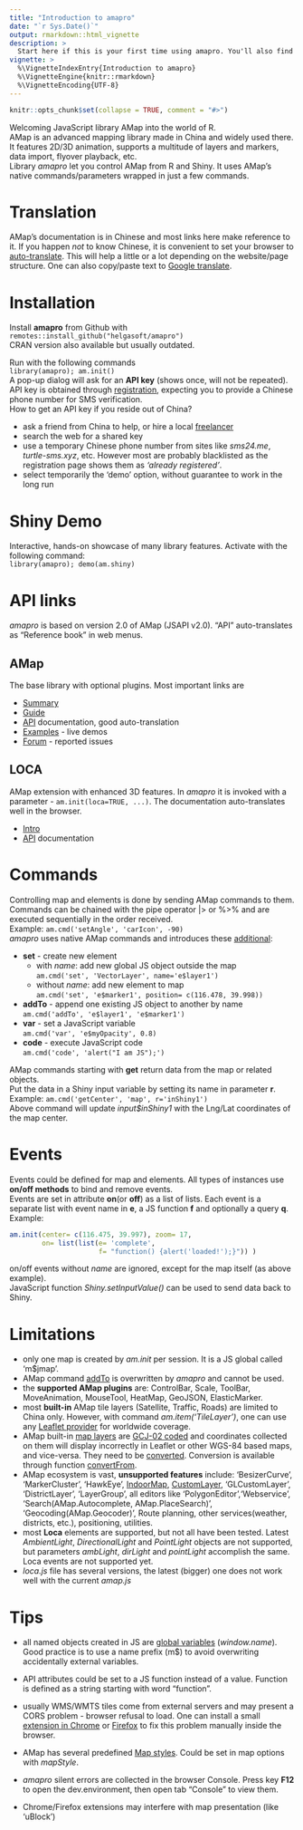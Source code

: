 ```yaml
---
title: "Introduction to amapro"
date: "`r Sys.Date()`"
output: rmarkdown::html_vignette
description: >
  Start here if this is your first time using amapro. You'll also find information about JavaScript libraries AMap and Loca.
vignette: >
  %\VignetteIndexEntry{Introduction to amapro}
  %\VignetteEngine{knitr::rmarkdown}
  %\VignetteEncoding{UTF-8}
---
```


```r
knitr::opts_chunk$set(collapse = TRUE, comment = "#>")
```

Welcoming JavaScript library AMap into the world of R.  
AMap is an advanced mapping library made in China and widely used there. It features 2D/3D animation, supports a multitude of layers and markers, data import, flyover playback, etc. <br>
Library _amapro_ let you control AMap from R and Shiny. It uses AMap's native commands/parameters wrapped in just a few commands.

# Translation

AMap's documentation is in Chinese and most links here make reference to it. If you happen _not_ to know Chinese, it is convenient to set your browser to [auto-translate](https://www.howtogeek.com/407924/how-to-turn-translation-on-or-off-in-chrome/). This will help a little or a lot depending on the website/page structure. One can also copy/paste text to [Google translate](https://translate.google.com?sl=auto&tl=en).
  
# Installation

Install **amapro** from Github with  
``` remotes::install_github("helgasoft/amapro") ```  
CRAN version also available but usually outdated.  

Run with the following commands     <br> 
``` library(amapro); am.init() ``` <br>
A pop-up dialog will ask for an **API key** (shows once, will not be repeated).  <br>
API key is obtained through [registration](https://console.amap.com/dev/id/phone), expecting you to provide a Chinese phone number for SMS verification.  <br>
How to get an API key if you reside out of China? 

- ask a friend from China to help, or hire a local [freelancer](https://www.truelancer.com/freelancers-in-china)
- search the web for a shared key
- use a temporary Chinese phone number from sites like _sms24.me_, _turtle-sms.xyz_,  etc. However most are probably blacklisted as the registration page shows them as _'already registered'_.
- select temporarily the 'demo' option, without guarantee to work in the long run
  
# Shiny Demo

Interactive, hands-on showcase of many library features.
Activate with the following command: <br/>
``` library(amapro); demo(am.shiny) ```


# API links

_amapro_ is based on version 2.0 of AMap (JSAPI v2.0). "API" auto-translates as "Reference book" in web menus.

## AMap
The base library with optional plugins. Most important links are  

* [Summary](https://lbs.amap.com/api/jsapi-v2/summary/)
* [Guide](https://lbs.amap.com/api/jsapi-v2/guide/abc/quickstart)
* [API](https://a.amap.com/jsapi/static/doc/index.html) documentation, good auto-translation
* [Examples](https://lbs.amap.com/demo/list/jsapi-v2) - live demos
* [Forum](https://lbsbbs.amap.com/portal.php) - reported issues

## LOCA
AMap extension with enhanced 3D features. In _amapro_ it is invoked with a parameter -  ```am.init(loca=TRUE, ...)```. The documentation auto-translates well in the browser.

* [Intro](https://lbs.amap.com/api/loca-v2/intro)
* [API](https://a.amap.com/Loca/static/loca-v2/doc/html/index.html) documentation

# Commands

Controlling map and elements is done by sending AMap commands to them. Commands can be chained with the pipe operator |&gt; or %&gt;% and are executed sequentially in the order received. <br>
Example: ``` am.cmd('setAngle', 'carIcon', -90) ``` <br>
_amapro_ uses native AMap commands and introduces these <ins>additional</ins>:

* **set** - create new element
    - with _name_: add new global JS object outside the map <br>
    ``` am.cmd('set', 'VectorLayer', name='e$layer1') ```
    - without _name_:  add new element to map  <br>
    ``` am.cmd('set', 'e$marker1', position= c(116.478, 39.998)) ```
* **addTo** - append one existing JS object to another by name  <br>
  ``` am.cmd('addTo', 'e$layer1', 'e$marker1') ```
* **var** - set a JavaScript variable   <br>
  ``` am.cmd('var', 'e$myOpacity', 0.8) ```
* **code** - execute JavaScript code    <br>
  ``` am.cmd('code', 'alert("I am JS");') ```

AMap commands starting with **get** return data from the map or related objects. <br>
Put the data in a Shiny input variable by setting its name in parameter **r**. <br>
Example: ``` am.cmd('getCenter', 'map', r='inShiny1') ``` <br>
Above command will update _input$inShiny1_ with the Lng/Lat coordinates of the map center.

# Events

Events could be defined for map and elements. All types of instances use **on/off methods** to bind and remove events. <br>
Events are set in attribute **on**(or **off**) as a list of lists. Each event is a separate list with event name in **e**, a JS function **f** and optionally a query **q**.  
Example: 
```r
am.init(center= c(116.475, 39.997), zoom= 17,
        on= list(list(e= 'complete', 
                      f= "function() {alert('loaded!');}")) )
```
on/off events without _name_ are ignored, except for the map itself (as above example).  <br>
JavaScript function _Shiny.setInputValue()_ can be used to send data back to Shiny.

# Limitations

- only one map is created by _am.init_ per session. It is a JS global called 'm$jmap'.
- AMap command [addTo](https://a.amap.com/jsapi/static/doc/index.html#controladdto) is overwritten by _amapro_ and cannot be used.
- the **supported AMap plugins** are: ControlBar, Scale, ToolBar, MoveAnimation, MouseTool, HeatMap, GeoJSON, ElasticMarker.
- most **built-in** AMap tile layers (Satellite, Traffic, Roads) are limited to China only. However, with command _am.item('TileLayer')_, one can use any [Leaflet provider](https://leaflet-extras.github.io/leaflet-providers/preview/) for worldwide coverage.
- AMap built-in [map layers](https://lbs.amap.com/api/jsapi-v2/guide/layers/official-layers) are [GCJ-02 coded](https://en.wikipedia.org/wiki/Restrictions_on_geographic_data_in_China) and coordinates collected on them will display incorrectly in Leaflet or other WGS-84 based maps, and vice-versa. They need to be [converted](https://lbs.amap.com/api/jsapi-v2/guide/transform/convertfrom). Conversion is available through function [convertFrom](https://lbs.amap.com/api/jsapi-v2/documentation#convertfrom).
- AMap ecosystem is vast, **unsupported features** include:
  'BesizerCurve', 'MarkerCluster', 'HawkEye',   [IndoorMap](https://lbs.amap.com/demo/javascript-api/example/indoormap/indoormap/), 
    [CustomLayer](https://lbs.amap.com/demo/javascript-api/example/selflayer/cus-svg),  'GLCustomLayer', 'DistrictLayer', 'LayerGroup',
 all editors like 'PolygonEditor','Webservice', 'Search(AMap.Autocomplete, AMap.PlaceSearch)', 'Geocoding(AMap.Geocoder)', Route planning, other services(weather, districts, etc.), positioning, utilities.
- most **Loca** elements are supported, but not all have been tested. Latest _AmbientLight_, _DirectionalLight_ and _PointLight_ objects are not supported, but parameters _ambLight_, _dirLight_ and _pointLight_ accomplish the same. Loca events are not supported yet.
- _loca.js_ file has several versions, the latest (bigger) one does not work well with the current _amap.js_ 

	
# Tips

- all named objects created in JS are [global variables](https://developer.mozilla.org/en-US/docs/Glossary/Global_object) (_window.name_). Good practice is to use a name prefix (m$) to avoid overwriting accidentally external variables.

- API attributes could be set to a JS function instead of a value. Function is defined as a string starting with word "function".

- usually WMS/WMTS tiles come from external servers and may present a CORS problem - browser refusal to load. One can install a small [extension in  Chrome](https://chrome.google.com/webstore/detail/allow-cors-access-control/lhobafahddgcelffkeicbaginigeejlf) or [Firefox](https://addons.mozilla.org/en-US/firefox/addon/access-control-allow-origin/) to fix this problem manually inside the browser.

- AMap has several predefined [Map styles](https://lbs.amap.com/api/jsapi-v2/guide/map/map-style/). Could be set in map options with _mapStyle_.

- _amapro_ silent errors are collected in the browser Console. Press key **F12** to open the dev.environment, then open tab "Console" to view them.

- Chrome/Firefox extensions may interfere with map presentation (like 'uBlock')
  
  
